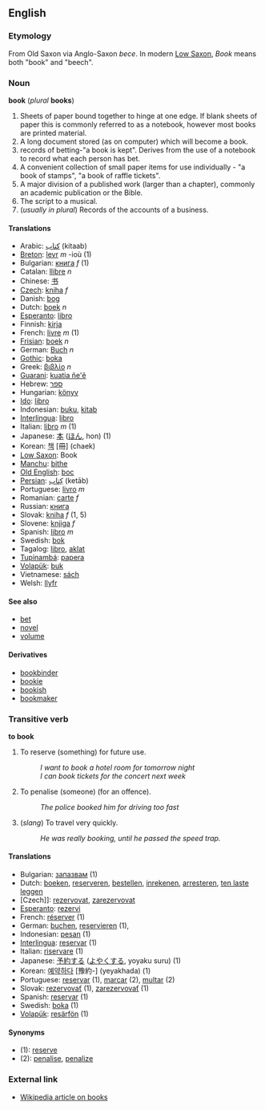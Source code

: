 ==English==
===Etymology===
From Old Saxon via Anglo-Saxon ''bece''. In modern [[Low Saxon]], ''Book'' means both "book" and "beech".

===Noun===
'''book''' (''plural'' '''books''')

# Sheets of paper bound together to hinge at one edge. If blank sheets of paper this is commonly referred to as a notebook, however most books are printed material.
# A long document stored (as on computer) which will become a book.
# records of betting-"a book is kept". Derives from the use of a notebook to record what each person has bet.
# A convenient collection of small paper items for use individually - "a book of stamps", "a book of raffle tickets".
# A major division of a published work (larger than a chapter), commonly an academic publication or the Bible.
# The script to a musical.
# (''usually in plural'') Records of the accounts of a business.

====Translations====
*Arabic: [[كتاب]] (kitaab)
*[[Breton]]: [[levr]] ''m'' -ioù (1)
*Bulgarian: [[книга]] ''f'' (1)
*Catalan: [[llibre]] ''n''
*Chinese: [[书]]
*[[Czech]]: [[kniha]] ''f''
*Danish: [[bog#Danish|bog]]
*Dutch: [[boek]] ''n''
*[[Esperanto]]: [[libro]]
*Finnish: [[kirja]]
*French: [[livre]]  ''m'' (1)
*[[Frisian]]: [[boek]] ''n''
*German: [[Buch]] ''n''
*[[Gothic]]: [[boka]]
*Greek: [[βιβλίο]] ''n''
*[[Guarani]]: [[kuatia ñe'ẽ]]
*Hebrew: [[ספר]]
*Hungarian: [[könyv]]
*[[Ido]]: [[libro]]
*Indonesian: [[buku]], [[kitab]]
*[[Interlingua]]: [[libro]]
*Italian: [[libro]] ''m'' (1)
*Japanese: [[本]] ([[ほん]], hon) (1)
*Korean: [[책]] [冊] (chaek)
*[[Low Saxon]]: Book
*[[Manchu]]: [[bithe]]
*[[Old English]]: [[boc]]
*[[Persian]]: [[كِتاب]] (ketāb)
*Portuguese: [[livro]] ''m''
*Romanian: [[carte]] ''f''
*Russian: [[книга]]
*Slovak: [[kniha]] ''f'' (1, 5)
*Slovene: [[knjiga]] ''f''
*Spanish: [[libro]] ''m''
*Swedish: [[bok]]
*Tagalog: [[libro]], [[aklat]]
*[[Tupinambá]]: [[papera]]
*[[Volapük]]: [[buk]]
*Vietnamese: [[sách]]
*Welsh: [[llyfr]]

====See also====
*[[bet]]
*[[novel]]
*[[volume]]

====Derivatives====
*[[bookbinder]]
*[[bookie]]
*[[bookish]]
*[[bookmaker]]

===Transitive verb===
'''to book'''

# To reserve (something) for future use.
#:''I want to book a hotel room for tomorrow night''
#:''I can book tickets for the concert next week''
# To penalise (someone) (for an offence).
#:''The police booked him for driving too fast''
#(''slang'') To travel very quickly.
#:''He was really booking, until he passed the speed trap.''

====Translations====
*Bulgarian: [[запазвам]] (1)
*Dutch: [[boeken]], [[reserveren]], [[bestellen]], [[inrekenen]], [[arresteren]], [[ten laste leggen]]
*[Czech]]: [[rezervovat]], [[zarezervovat]]
*[[Esperanto]]: [[rezervi]]
*French: [[réserver]] (1)
*German: [[buchen]], [[reservieren]] (1), 
*Indonesian: [[pesan]] (1)
*[[Interlingua]]: [[reservar]] (1)
*Italian: [[riservare]] (1)
*Japanese: [[予約]]する ([[よやく]]する, yoyaku suru) (1)
*Korean: [[예약하다]] [豫約-] (yeyakhada) (1)
*Portuguese: [[reservar]] (1), [[marcar]] (2), [[multar]] (2)
*Slovak: [[rezervovať]] (1), [[zarezervovať]] (1)
*Spanish: [[reservar]] (1)
*Swedish: [[boka]] (1)
*[[Volapük]]: [[resärfön]] (1)

====Synonyms====
*(1): [[reserve]]
*(2): [[penalise]], [[penalize]]

===External link===
*[[w:book|Wikipedia article on books]]